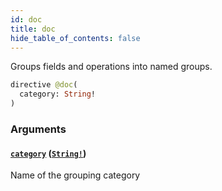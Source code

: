 ```yaml
---
id: doc
title: doc
hide_table_of_contents: false
---
```


Groups fields and operations into named groups.

```graphql
directive @doc(
  category: String!
)
```

### Arguments

#### [`category`](#) ([`String!`](../../../developer/api-reference/scalars/string))

Name of the grouping category
